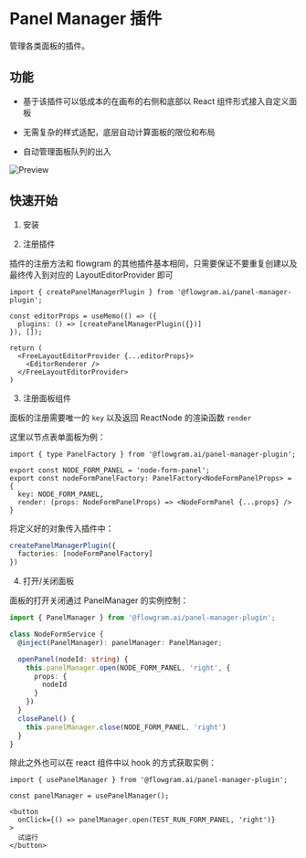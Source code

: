 
# Panel Manager 插件

管理各类面板的插件。

## 功能

- 基于该插件可以低成本的在画布的右侧和底部以 React 组件形式接入自定义面板

- 无需复杂的样式适配，底层自动计算面板的限位和布局

- 自动管理面板队列的出入

![Preview](@/public/plugin/panel-manager-1.png)

## 快速开始

1. 安装

<PackageManagerTabs command="install @flowgram.ai/panel-manager-plugin" />

2. 注册插件

插件的注册方法和 flowgram 的其他插件基本相同，只需要保证不要重复创建以及最终传入到对应的 LayoutEditorProvider 即可

```tsx
import { createPanelManagerPlugin } from '@flowgram.ai/panel-manager-plugin';

const editorProps = useMemo(() => ({
  plugins: () => [createPanelManagerPlugin({})]
}), []);

return (
  <FreeLayoutEditorProvider {...editorProps}>
    <EditorRenderer />
  </FreeLayoutEditorProvider>
)
```

3. 注册面板组件

面板的注册需要唯一的 `key` 以及返回 ReactNode 的渲染函数 `render`

这里以节点表单面板为例：

```tsx
import { type PanelFactory } from '@flowgram.ai/panel-manager-plugin';

export const NODE_FORM_PANEL = 'node-form-panel';
export const nodeFormPanelFactory: PanelFactory<NodeFormPanelProps> = {
  key: NODE_FORM_PANEL,
  render: (props: NodeFormPanelProps) => <NodeFormPanel {...props} />
}
```

将定义好的对象传入插件中：

```ts
createPanelManagerPlugin({
  factories: [nodeFormPanelFactory]
})
```

4. 打开/关闭面板

面板的打开关闭通过 PanelManager 的实例控制：

```ts
import { PanelManager } from '@flowgram.ai/panel-manager-plugin';

class NodeFormService {
  @inject(PanelManager): panelManager: PanelManager;

  openPanel(nodeId: string) {
    this.panelManager.open(NODE_FORM_PANEL, 'right', {
      props: {
        nodeId
      }
    })
  }
  closePanel() {
    this.panelManager.close(NODE_FORM_PANEL, 'right')
  }
}
```

除此之外也可以在 react 组件中以 hook 的方式获取实例：

```tsx
import { usePanelManager } from '@flowgram.ai/panel-manager-plugin';

const panelManager = usePanelManager();

<button
  onClick={() => panelManager.open(TEST_RUN_FORM_PANEL, 'right')}
>
  试运行
</button>
```
